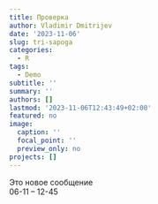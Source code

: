 ```yaml
---
title: Проверка
author: Vladimir Dmitrijev
date: '2023-11-06'
slug: tri-sapoga
categories:
  - R
tags:
  - Demo
subtitle: ''
summary: ''
authors: []
lastmod: '2023-11-06T12:43:49+02:00'
featured: no
image:
  caption: ''
  focal_point: ''
  preview_only: no
projects: []
---
```


Это новое сообщение  
06-11 -- 12-45  

